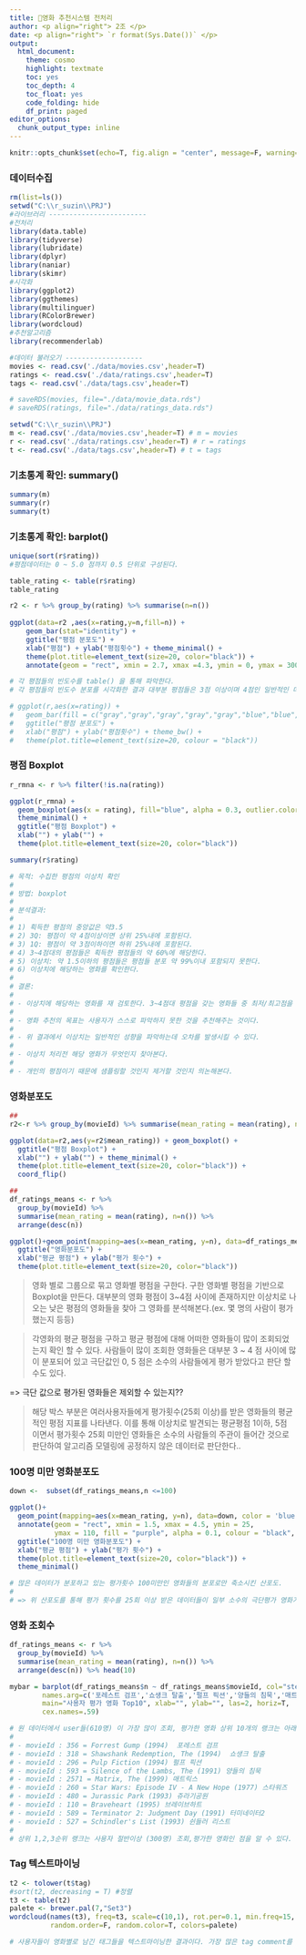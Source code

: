 ```yaml
---
title: 🎥영화 추천시스템 전처리
author: <p align="right"> 2조 </p>
date: <p align="right"> `r format(Sys.Date())` </p>
output:
  html_document:
    theme: cosmo
    highlight: textmate
    toc: yes
    toc_depth: 4
    toc_float: yes
    code_folding: hide
    df_print: paged
editor_options: 
  chunk_output_type: inline
---
```


```r
knitr::opts_chunk$set(echo=T, fig.align = "center", message=F, warning=F, fig.height = 3, fig.width = 4, cache=T, dpi = 300, dev = "png")
```

### 데이터수집
```r
rm(list=ls())
setwd("C:\\r_suzin\\PRJ")
#라이브러리 ------------------------
#전처리
library(data.table)
library(tidyverse)
library(lubridate)
library(dplyr)
library(naniar)
library(skimr)
#시각화
library(ggplot2)
library(ggthemes)
library(multilinguer)
library(RColorBrewer)
library(wordcloud)
#추천알고리즘
library(recommenderlab)

#데이터 불러오기 -------------------
movies <- read.csv('./data/movies.csv',header=T)
ratings <- read.csv('./data/ratings.csv',header=T) 
tags <- read.csv('./data/tags.csv',header=T)

# saveRDS(movies, file="./data/movie_data.rds")
# saveRDS(ratings, file="./data/ratings_data.rds")
```

```r
setwd("C:\\r_suzin\\PRJ")
m <- read.csv('./data/movies.csv',header=T) # m = movies
r <- read.csv('./data/ratings.csv',header=T) # r = ratings
t <- read.csv('./data/tags.csv',header=T) # t = tags
```

### 기초통계 확인: summary()

```r
summary(m)
summary(r)
summary(t)
```


### 기초통계 확인: barplot()

```r
unique(sort(r$rating))
#평점데이터는 0 ~ 5.0 점까지 0.5 단위로 구성된다.

table_rating <- table(r$rating)
table_rating

r2 <- r %>% group_by(rating) %>% summarise(n=n())
    
ggplot(data=r2 ,aes(x=rating,y=n,fill=n)) +
    geom_bar(stat="identity") +
    ggtitle("평점 분포도") +
    xlab("평점") + ylab("평점횟수") + theme_minimal() +
    theme(plot.title=element_text(size=20, color="black")) +
    annotate(geom = "rect", xmin = 2.7, xmax =4.3, ymin = 0, ymax = 30000, fill = "blue", alpha = 0.2, colour = "black", lty = 2)

# 각 평점들의 빈도수를 table() 을 통해 파악한다.
# 각 평점들의 빈도수 분포를 시각화한 결과 대부분 평점들은 3점 이상이며 4점인 일반적인 데이터라고 해석 할 수 있다.

# ggplot(r,aes(x=rating)) +  
#   geom_bar(fill = c("gray","gray","gray","gray","gray","blue","blue","blue","gray","gray")) +
#   ggtitle("평점 분포도") +
#   xlab("평점") + ylab("평점횟수") + theme_bw() +
#   theme(plot.title=element_text(size=20, colour = "black"))

```

### 평점 Boxplot
```r
r_rmna <- r %>% filter(!is.na(rating))

ggplot(r_rmna) +
  geom_boxplot(aes(x = rating), fill="blue", alpha = 0.3, outlier.color = 'blue', outlier.size = 4) +
  theme_minimal() +
  ggtitle("평점 Boxplot") +
  xlab("") + ylab("") +
  theme(plot.title=element_text(size=20, color="black"))

summary(r$rating)

# 목적: 수집한 평점의 이상치 확인
# 
# 방법: boxplot
# 
# 분석결과:
# 
# 1) 획득한 평점의 중앙값은 약3.5
# 2) 3Q: 평점이 약 4점이상이면 상위 25%내에 포함된다.
# 3) 1Q: 평점이 약 3점이하이면 하위 25%내에 포함된다.
# 4) 3~4점대의 평점들은 획득한 평점들의 약 60%에 해당한다.
# 5) 이상치: 약 1.5이하의 평점들은 평점들 분포 약 99%이내 포함되지 못한다.
# 6) 이상치에 해당하는 영화를 확인한다.
# 
# 결론:
# 
# - 이상치에 해당하는 영화를 재 검토한다. 3~4점대 평점을 갖는 영화들 중 최저/최고점을 확인해본다.
# 
# - 영화 추천의 목표는 사용자가 스스로 파악하지 못한 것을 추천해주는 것이다.
# 
# - 위 결과에서 이상치는 일반적인 성향을 파악하는데 오차를 발생시킬 수 있다.
# 
# - 이상치 처리전 해당 영화가 무엇인지 찾아본다. 
# 
# - 개인의 평점이기 때문에 샘플링할 것인지 제거할 것인지 의논해본다.
```

### 영화분포도
```r
##
r2<-r %>% group_by(movieId) %>% summarise(mean_rating = mean(rating), n=n())

ggplot(data=r2,aes(y=r2$mean_rating)) + geom_boxplot() + 
  ggtitle("평점 Boxplot") +
  xlab("") + ylab("") + theme_minimal() +
  theme(plot.title=element_text(size=20, color="black")) +
  coord_flip()

##
df_ratings_means <- r %>% 
  group_by(movieId) %>% 
  summarise(mean_rating = mean(rating), n=n()) %>% 
  arrange(desc(n))

ggplot()+geom_point(mapping=aes(x=mean_rating, y=n), data=df_ratings_means, color = 'blue') + annotate(geom = "rect", xmin = 1.5, xmax = 4.5, ymin = 25, ymax = 350, fill = "blue", alpha = 0.1, colour = "black", lty = 2) + theme_minimal() +
  ggtitle("영화분포도") +
  xlab("평균 평점") + ylab("평가 횟수") +
  theme(plot.title=element_text(size=20, color="black"))

```
>영화 별로 그룹으로 묶고 영화별 평점을 구한다. 구한 영화별 평점을 기반으로 Boxplot을 만든다. 대부분의 영화 평점이 3~4점 사이에 존재하지만 이상치로 나오는 낮은 평점의 영화들을 찾아 그 영화를 분석해본다.(ex. 몇 명의 사람이 평가 했는지 등등)


>각영화의 평균 평점을 구하고 평균 평점에 대해 어떠한 영화들이 많이 조회되었는지 확인 할 수 있다. 사람들이 많이 조회한 영화들은 대부분 3 ~ 4 점 사이에 많이 분포되어 있고 극단값인 0, 5 점은 소수의 사람들에게 평가 받았다고 판단 할 수도 있다.

  => 극단 값으로 평가된 영화들은 제외할 수 있는지??


>해당 박스 부분은 여러사용자들에게 평가횟수(25회 이상)를 받은 영화들의 평균적인 평점 지표를 나타낸다. 이를 통해 이상치로 발견되는 평균평점 1이하, 5점 이면서 평가횟수 25회 미만인 영화들은 소수의 사람들의 주관이 들어간 것으로 판단하여 알고리즘 모델링에 공정하지 않은 데이터로 판단한다..


### 100명 미만 영화분포도
```r
down <-  subset(df_ratings_means,n <=100)

ggplot()+
  geom_point(mapping=aes(x=mean_rating, y=n), data=down, color = 'blue') + 
  annotate(geom = "rect", xmin = 1.5, xmax = 4.5, ymin = 25, 
           ymax = 110, fill = "purple", alpha = 0.1, colour = "black", lty = 2) +
  ggtitle("100명 미만 영화분포도") +
  xlab("평균 평점") + ylab("평가 횟수") +
  theme(plot.title=element_text(size=20, color="black")) +
  theme_minimal()

# 많은 데이터가 분포하고 있는 평가횟수 100미만인 영화들의 분포로만 축소시킨 산포도. 
# 
# => 위 산포도를 통해 평가 횟수를 25회 이상 받은 데이터들이 일부 소수의 극단평가 영화가 아닌 데이터로 사용하는것으로 판단

```

### 영화 조회수 
```r
df_ratings_means <- r %>% 
  group_by(movieId) %>% 
  summarise(mean_rating = mean(rating), n=n()) %>% 
  arrange(desc(n)) %>% head(10)

mybar = barplot(df_ratings_means$n ~ df_ratings_means$movieId, col="steelblue",
        names.arg=c('포레스트 검프','쇼생크 탈출','펄프 픽션','양들의 침묵','매트릭스','스타워즈','쥬라기공원','브레이브하트','터미네이터2','쉰들러 리스트'),
        main="사용자 평가 영화 Top10", xlab="", ylab="", las=2, horiz=T,
        cex.names=.59)

# 원 데이터에서 user들(610명) 이 가장 많이 조회, 평가한 영화 상위 10개의 랭크는 아래와 같다.
# 
# - movieId : 356 = Forrest Gump (1994)  포레스트 검프
# - movieId : 318 = Shawshank Redemption, The (1994)  쇼생크 탈출
# - movieId : 296 = Pulp Fiction (1994) 펄프 픽션
# - movieId : 593 = Silence of the Lambs, The (1991) 양들의 침묵
# - movieId : 2571 = Matrix, The (1999) 매트릭스
# - movieId : 260 = Star Wars: Episode IV - A New Hope (1977) 스타워즈
# - movieId : 480 = Jurassic Park (1993) 쥬라기공원 
# - movieId : 110 = Braveheart (1995) 브레이브하트
# - movieId : 589 = Terminator 2: Judgment Day (1991) 터미네이터2
# - movieId : 527 = Schindler's List (1993) 쉰들러 리스트 
# 
# 상위 1,2,3순위 랭크는 사용자 절반이상 (300명) 조회,평가한 영화인 점을 알 수 있다.
```

### Tag 텍스트마이닝
```r
t2 <- tolower(t$tag)
#sort(t2, decreasing = T) #정렬
t3 <- table(t2)
palete <- brewer.pal(7,"Set3")
wordcloud(names(t3), freq=t3, scale=c(10,1), rot.per=0.1, min.freq=15,
          random.order=F, random.color=T, colors=palete)

# 사용자들이 영화별로 남긴 태그들을 텍스트마이닝한 결과이다. 가장 많은 tag comment를 남긴 keyword들은 atmospheric, superhero, funny, thought-provoking, surreal 정도이다.
```


